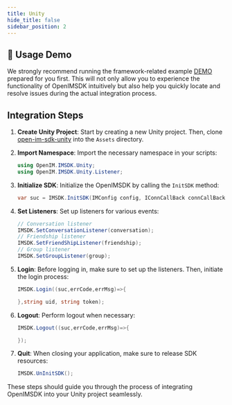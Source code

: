 ```yaml
---
title: Unity
hide_title: false
sidebar_position: 2
---
```


## 🚀 Usage Demo
We strongly recommend running the framework-related example [DEMO](https://github.com/openimsdk/open-im-unity-demo.git) prepared for you first. This will not only allow you to experience the functionality of OpenIMSDK intuitively but also help you quickly locate and resolve issues during the actual integration process.

## Integration Steps

1. **Create Unity Project**: Start by creating a new Unity project. Then, clone [open-im-sdk-unity](https://github.com/openimsdk/open-im-sdk-unity.git) into the `Assets` directory.

2. **Import Namespace**: Import the necessary namespace in your scripts:

    ```csharp
    using OpenIM.IMSDK.Unity;
    using OpenIM.IMSDK.Unity.Listener;
    ```

3. **Initialize SDK**:
   Initialize the OpenIMSDK by calling the `InitSDK` method:

    ```csharp
    var suc = IMSDK.InitSDK(IMConfig config, IConnCallBack connCallBack);
    ```

4. **Set Listeners**:
   Set up listeners for various events:

    ```csharp
    // Conversation listener
    IMSDK.SetConversationListener(conversation);
    // Friendship listener
    IMSDK.SetFriendShipListener(friendship);
    // Group listener
    IMSDK.SetGroupListener(group);
    ```

5. **Login**:
   Before logging in, make sure to set up the listeners. Then, initiate the login process:

    ```csharp
    IMSDK.Login((suc,errCode,errMsg)=>{

    },string uid, string token);
    ```

6. **Logout**:
   Perform logout when necessary:

    ```csharp
    IMSDK.Logout((suc,errCode,errMsg)=>{

    });
    ```

7. **Quit**:
   When closing your application, make sure to release SDK resources:

    ```csharp
    IMSDK.UnInitSDK();
    ```
    
These steps should guide you through the process of integrating OpenIMSDK into your Unity project seamlessly.
